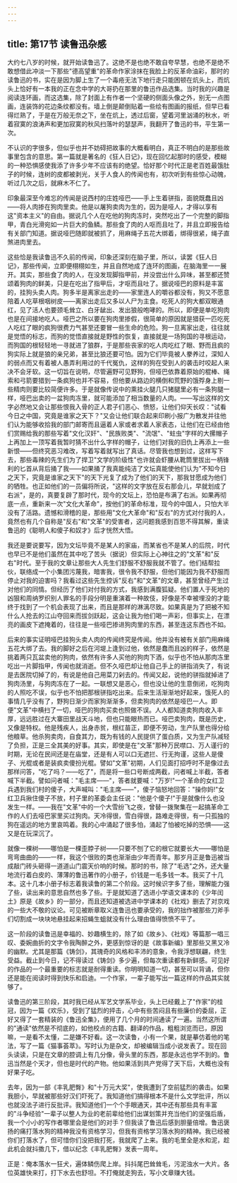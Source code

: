 ```yaml
---
---
---
```

title: 第17节 读鲁迅杂感
---





大约七八岁的时候，就开始读鲁迅了。这绝不是也绝不敢自夸早慧，也绝不是绝不敢想借此冲淡一下那些"德高望重"的革命作家涂抹在我脸上的反革命油彩，那时的读鲁迅的书，实在是因为脚上生了一个毒疮无法下地行走只能困顿在炕头上，而炕头上恰好有一本我的正在念中学的大哥扔在那里的鲁迅作品选集。当时我的兴趣是阅读连环画，而这选集，除了封面上有作者一个坚硬的侧面头像之外，别无一点图画，连装饰的花边条纹都没有。墙上倒是颠倒贴着一些绘有图画的报纸，但早已看得烂熟了，于是在万般无奈之下，坐在炕上，透过后窗，望着河里汹涌的秋水，听着寂寞的浪涛声和更加寂寞的秋风扫落叶的瑟瑟声，我翻开了鲁迅的书，平生第一次。

不认识的字很多，但似乎也并不妨碍把故事的大概看明白，真正不明白的是那些故事里包含的意思。第一篇就是著名的《狂人日记》，现在回忆起那时的感受，模糊的一种恐惧感使我添了许多少年不应该有的绝望。恰好那个时代正是老百姓最饿肚子的时候，连树的皮都被剥光，关于人食人的传闻也有，初次听到有些惊心动魄，听过几次之后，就麻木不仁了。

印象最深至今难忘的传闻是说西村的庄姓哑巴——手上生着骈指，面貌既蠢且凶——将人肉掺在狗肉里卖。他是以屠狗卖肉为生的，因为是哑人，才得以享有这"资本主义"的自由。据说几个人在吃他的狗肉冻时，突然吃出了一个完整的脚指甲，青白光滑宛如一片巨大的鱼鳞。那些食了肉的人呕而且吐了，并且立即报告给有关部门知道。据说哑巴随即就被抓了，用麻绳子五花大绑着，绑得很紧，绳子直煞进肉里去。

这些恰是我读鲁迅不久前的传闻，印象还深刻在脑子里，所以，读罢《狂人日记》，那些传闻，立即便栩栩如生，并且自然地成了连环的图画，在脑海里一一展开。其实，那些食了肉的人，在没发现脚指甲前，并没尝出什么异味，甚至都还赞颂着狗肉的鲜美，只是在吃出了指甲后，才呕而且吐了。据说哑巴的原料是丰富的，挂狗头卖人肉。狗多半是离家出走的——家里连人的嚼谷都没有，狗又不愿意陪着人吃草根咽树皮——离家出走后又多以人尸为主食。吃死人的狗大都双眼通红，见了活人也要颈毛耸立、白牙龇出、发出狼般咆哮的。所以，即便是单吃狗肉也是在间接地吃人。哑巴之所以要在狗肉里掺假，很简单的原因就是猎获一匹吃死人吃红了眼的疯狗很费力气甚至还要冒一些生命的危险。狗一旦离家出走，往往就是觉悟的标志，而狗的觉悟直接就是野性的恢复，直接就是一场狗国的寻根运动，而狗国的根轻轻地一寻就进了狼群，于是那些丧家的吃人肉吃红了眼、野而且疯的狗实际上就是狼的亲兄弟，甚至比狼还要可怕。因为它们毕竟被人豢养过，深知人的弱点而又有着被人愚弄利用过的千代冤仇，这样的狗在受到人的袭击时咬起人来决不会牙软。这一切旨在说明，尽管遍野可见野狗，但哑巴依靠着原始的棍棒、绳索和弓箭要猎到一条疯狗也并不容易，但他要从路边的横倒和荒野的饿殍身上剔一些精肉则要比较简便许多。于是就像传说中的熏挂火腿几只猪腿里必有一条狗腿一样，哑巴出卖的一盆狗肉冻里，就可能添加了相当数量的人肉。——写出这样的文字必然地又会让那些恨我入骨的正人君子们恶心、愤怒，让他们仰天长叹："试看今日之中国，究竟是谁家之天下？"又会让他们联合起来印刷小报广为散发并往他们认为能够收拾我的部门邮寄而且逼着人家或者求着人家表态，让他们在已经由他们赏赐给我的那些写着"文化汉奸"、"民族败类"、"流氓"、"蛀虫"字样的大摞帽子上再加上一顶写着我暂时猜不出什么字样的帽子，让他们对我的旧仇上再添上一些新恨——但终究恶习难改，写着写着就写出了真话。尽管我也想到过，这样写下去，那些毒辣的先生们为了捍卫"文学的阶级性"也许就会虾腰从靴筒里拔出一柄锋利的匕首从背后捅了我——如果捅了我真能纯洁了文坛真能使他们认为"不知今日之天下，究竟是谁家之天下"的天下光复了成为了他们的天下，那我甘愿成为他们的牺牲。也正如他们的一员偏将所说，"这样的文字放在反右那会儿，早就划成了右派"，是的，真要复辟了那时代，现今的文坛上，恐怕是布满了右派。如果再彻底一点，重新来一次"文化大革命"，按他们的革命标准，现今的中国人，只怕大半没有了活路。遗憾和滑稽的是，那些用"文化大革命"和"反右"的方式对付我的人，竟然也有几个自称是"反右"和"文革"的受害者，这问题我感到百思不得其解，重读鲁迅的《聪明人和傻子和奴才》后才恍然大悟。

我还是要说要写，因为文坛毕竟不是某人的家庙，而某省也不是某人的后院，时代也早已不是他们虽然在其中吃了苦头（据说）但实际上心神往之的"文革"和"反右"时代。至于我的文章让那些大人先生们舒服不舒服我就不管了。他们结帮拉伙，联络成一个小集团污蔑我，暗害我，很令我不舒服，但他们能因为我不舒服而停止对我的迫害吗？我看过这些先生控诉"反右"和"文革"的文章，甚至曾经产生过对他们的同情。但经历了他们对付我的方式，我感到满腹狐疑。他们置人于死地的凶狠和周纳罗织别人罪名的手段分明是重演着一种故伎，好像是不幸被埋没的才能终于找到了一个机会表现了出来，而且是那样的淋漓尽致。如果真是为了把被不知什么人抢去的江山夺回来而拔剑跃起，这会让我为他们喝一声彩，但事实上，在漂亮的画皮下遮掩着的，往往是一些哑巴掺进狗肉里的东西，甚至连这东西也不如。

后来的事实证明哑巴挂狗头卖人肉的传闻终究是传闻。他并没有被有关部门用麻绳五花大绑了去。我的脚好之后在河堤上逢到过他，依然是蠢而且凶的样子，依然是挑着两只瓦盆卖他的狗肉，依然有许多人买他的狗肉下酒，似乎也不怕从那肉冻里吃出一片脚指甲，传闻也就消逝。但不久哑巴却让他自己手上的骈指消失了，有说是去医院切掉了的，有说是他自己用菜刀剁去的。传闻又起，说他的骈指就掉进了狗肉汤里，与狗肉冻在了一起。一联想又是恶心，但也没让他的生意倒闭，吃狗肉的人照吃不误，似乎也不怕把那根骈指吃出来。后来生活渐渐地好起来，饿死人的事情几乎没有了，野狗日渐少而家狗渐渐多，但卖狗肉的依然是哑巴一人。即便"文革"中横扫了一切，哑巴的狗肉买卖也照做不误。人人都知道卖狗肉收入丰厚，远远胜过在大寨田里战天斗地，但也只能眼热而已。哑巴卖狗肉，既是历史，又像是特权。他是残疾人，出身赤贫，根红苗正，即便不劳动，生产队里也得分给他粮草。他杀狗卖肉，自食其力，既为有钱的人民提供了蛋白质，又为生产队减轻了负担，正是三全其美的好事。其实，即使是在"文革"那种万民噤口、万人谨行的时期，无论在民间还是在庙堂，还是有人可以口无遮拦、行无拘谨，这些人是傻子、光棍或者是装疯卖傻扮光棍。譬如"文革"初期，人们见面打招呼时不是像过去那样问答，"吃了吗？——吃了"，而是将一些口号断成两截，问者喊上半截，答者喊下半截。譬如问者喊："毛主席——"，答者就要喊："万岁!"一个革命的女红卫兵遇到我们村的傻子，大声喊叫："毛主席——"，傻子恼怒地回答："操你妈!"女红卫兵揪住傻子不放，村子里的革委会主任说："他是个傻子!"于是就像什么也没发生一样。——我在"文革"中的一个大雪纷飞之夜，曾替一拨聚集在一起搞革命工作的人们去哑巴家里买过狗肉。天冷得很，雪白得很，路难走得很，有一只孤独的狗在遥远的地方里哀鸣着。我的心中涌起了很多怕，涌起了怕被吃掉的恐惧——这又是在玩深沉了。

就像一棵树——哪怕是一棵歪脖子树——只要不刨了它的根它就要长大——哪怕是弯弯曲曲的——一样，我这个很败的类也渐渐由少年而青年。那岁月正是鲁迅被当成敲门砖头砸得一道道山门震天价响的时候。那时的书，除了"毛选"之外，还大量地流行着白皮的、薄薄的鲁迅著作的小册子，价钱是一毛多钱一本。我买了十几本。这十几本小册子标志着我读鲁的第二个阶段。这时候识字多了些，理解能力强了些，读出来的意思自然也多了些。于是就知道了选进小学语文课本的《少年闰土》原是《故乡》的一部分，而且还知道被选进中学课本的《社戏》删去了对京戏的一些大不敬的议论。可见被断章取义连鲁迅也要承受的，我的拙作被那些刀斧手们切割成一块块地悬挂起来招蝇生蛆就没有什么理由值得愤愤不平了。

这一阶段的读鲁迅是幸福的、妙趣横生的，除了如《故乡》、《社戏》等篇那一唱三叹、委婉曲折的文字令我陶醉之外，更感到惊讶的是《故事新编》里那些又黑又冷的幽默。尤其是那篇《铸剑》，其瑰奇的风格和丰沛的意象，令我浮想联翩，终生受益。截止到今日，记不得读过《铸剑》多少遍，但每次重读都有新鲜感。可见好的作品的一个最重要的标志就是耐得重读。你明明知道一切，甚至可以背诵，但你还是能在阅读时得到快乐和启迪。一个作家，一辈子能写出一篇这样的作品其实就够了。

读鲁迅的第三阶段，其时我已经从军艺文学系毕业，头上已经戴上了"作家"的桂冠，因为一篇《欢乐》，受到了猛烈的抨击，心中有些苦闷且有些廉价的委屈，正好又得了一套精装的《鲁迅全集》，便用了几个月的时间通读了一遍。当然这所谓的"通读"依然是不彻底的，如他校点的古籍、翻译的作品，粗粗浏览而已，原因嘛，一是看不太懂，二是嫌不好看。这一次读鲁，小有一个果，就是摹仿着他的笔法，写了一篇《猫事荟萃》。写时认为是杂文，却被编辑当成小说发表了。现在回头读读，只是在文章的腔调上有几分像，骨头里的东西，那是永远也学不到的。鲁迅当然是个天才，但也是时代的产物。他如果活到共产党得了天下后，大概也没有好果子吃。

去年，因为一部《丰乳肥臀》和"十万元大奖"，使我遭到了空前猛烈的袭击。如果我胆小，早就被那些好汉们吓死了。我知道他们搞得根本不是什么文学批评，所以也就没法子进行反批评。我知道他们一个个手眼通天，其中还有那些具有丰富的"斗争经验"一辈子以整人为业的老前辈给他们出谋划策并充当他们的坚强后盾，我一个小小的写作者哪里会是他们的对手？但我读了鲁迅后感到胆量倍增。鲁迅褒扬的痛打落水狗的精神我没有资格学习，但我有资格学习落水狗的精神。我已经被你们打落水了，但可惜你们没把我打死，我就爬了上来。我的毛里全是水和泥，趁此机会就抖擞几下，借以纪念《丰乳肥臀》发表一周年。

正是：俺本落水一狂犬，遍体鳞伤爬上岸。抖抖尾巴耸耸毛，污泥浊水一大片。各位英雄快来打，打下水去也舒坦。不打俺就走狗去，写小文章赚大钱。